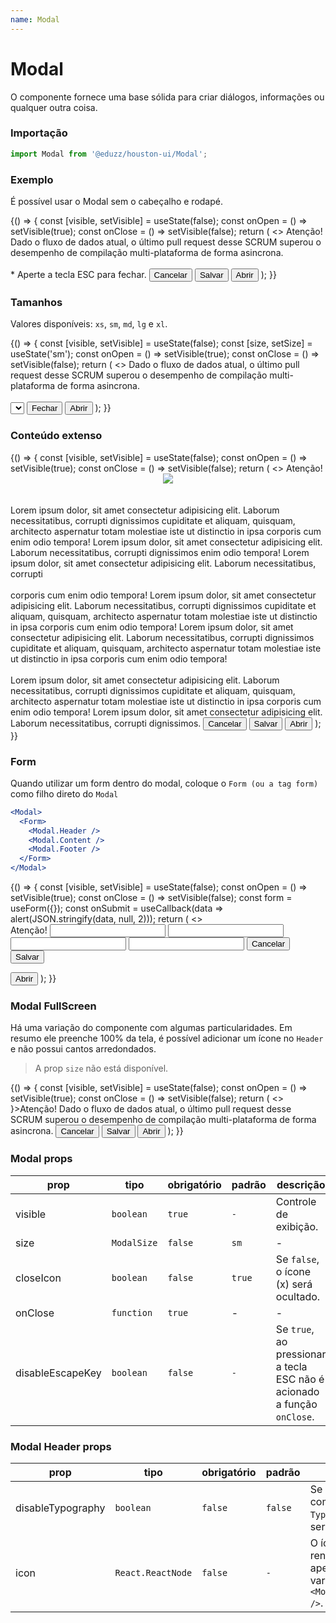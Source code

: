 ```yaml
---
name: Modal
---
```






# Modal

O componente fornece uma base sólida para criar diálogos, informações ou qualquer outra coisa.

### Importação

```js
import Modal from '@eduzz/houston-ui/Modal';
```

### Exemplo

É possível usar o Modal sem o cabeçalho e rodapé.

<Playground>
  {() => {
    const [visible, setVisible] = useState(false);
    const onOpen = () => setVisible(true);
    const onClose = () => setVisible(false);
    return (
      <>
        <Modal visible={visible} onClose={onClose}>
          <Modal.Header>Atenção!</Modal.Header>
          <Modal.Content>
            Dado o fluxo de dados atual, o último pull request desse SCRUM superou o desempenho de compilação
            multi-plataforma de forma asincrona.
            <br />
            <br />* Aperte a tecla ESC para fechar.
          </Modal.Content>
          <Modal.Footer>
            <Button variant='text' onClick={onClose}>
              Cancelar
            </Button>
            <Button>Salvar</Button>
          </Modal.Footer>
        </Modal>
        <Button onClick={onOpen}>Abrir</Button>
      </>
    );
  }}
</Playground>

### Tamanhos

Valores disponíveis: `xs`, `sm`, `md`, `lg` e `xl`.

<Playground>
  {() => {
    const [visible, setVisible] = useState(false);
    const [size, setSize] = useState('sm');
    const onOpen = () => setVisible(true);
    const onClose = () => setVisible(false);
    return (
      <>
        <Modal visible={visible} onClose={onClose} size={size}>
          <Modal.Content>
            Dado o fluxo de dados atual, o último pull request desse SCRUM superou o desempenho de compilação
            multi-plataforma de forma asincrona.
            <br />
            <br />
            <Select label='Tamanho' onChange={setSize} value={size}>
              <Select.Option value='xs'>xs (400px)</Select.Option>
              <Select.Option value='sm'>sm (560px)</Select.Option>
              <Select.Option value='md'>md (640px)</Select.Option>
              <Select.Option value='lg'>lg (800px)</Select.Option>
              <Select.Option value='xl'>xl (1200px)</Select.Option>
            </Select>
          </Modal.Content>
          <Modal.Footer>
            <Button onClick={onClose}>Fechar</Button>
          </Modal.Footer>
        </Modal>
        <Button onClick={onOpen}>Abrir</Button>
      </>
    );
  }}
</Playground>

### Conteúdo extenso

<Playground>
  {() => {
    const [visible, setVisible] = useState(false);
    const onOpen = () => setVisible(true);
    const onClose = () => setVisible(false);
    return (
      <>
        <Modal visible={visible} onClose={onClose}>
          <Modal.Header>Atenção!</Modal.Header>
          <Modal.Content>
            <center>
              <Image src='https://picsum.photos/400/400' fallbackSrc='https://via.placeholder.com/400x400' />
            </center>
            <br />
            <br />
            Lorem ipsum dolor, sit amet consectetur adipisicing elit. Laborum necessitatibus, corrupti dignissimos cupiditate
            et aliquam, quisquam, architecto aspernatur totam molestiae iste ut distinctio in ipsa corporis cum enim odio
            tempora! Lorem ipsum dolor, sit amet consectetur adipisicing elit. Laborum necessitatibus, corrupti dignissimos
            enim odio tempora! Lorem ipsum dolor, sit amet consectetur adipisicing elit. Laborum necessitatibus, corrupti
            <br />
            <br />
            corporis cum enim odio tempora! Lorem ipsum dolor, sit amet consectetur adipisicing elit. Laborum
            necessitatibus, corrupti dignissimos cupiditate et aliquam, quisquam, architecto aspernatur totam molestiae
            iste ut distinctio in ipsa corporis cum enim odio tempora! Lorem ipsum dolor, sit amet consectetur
            adipisicing elit. Laborum necessitatibus, corrupti dignissimos cupiditate et aliquam, quisquam, architecto
            aspernatur totam molestiae iste ut distinctio in ipsa corporis cum enim odio tempora!
            <br />
            <br />
            Lorem ipsum dolor, sit amet consectetur adipisicing elit. Laborum necessitatibus, corrupti dignissimos cupiditate
            et aliquam, quisquam, architecto aspernatur totam molestiae iste ut distinctio in ipsa corporis cum enim odio
            tempora! Lorem ipsum dolor, sit amet consectetur adipisicing elit. Laborum necessitatibus, corrupti dignissimos.
          </Modal.Content>
          <Modal.Footer>
            <Button variant='text' onClick={onClose}>
              Cancelar
            </Button>
            <Button>Salvar</Button>
          </Modal.Footer>
        </Modal>
        <Button onClick={onOpen}>Abrir</Button>
      </>
    );
  }}
</Playground>

### Form

Quando utilizar um form dentro do modal, coloque o `Form (ou a tag form)` como filho direto do `Modal`

```jsx
<Modal>
  <Form>
    <Modal.Header />
    <Modal.Content />
    <Modal.Footer />
  </Form>
</Modal>
```

<Playground>
  {() => {
    const [visible, setVisible] = useState(false);
    const onOpen = () => setVisible(true);
    const onClose = () => setVisible(false);
    const form = useForm({});
    const onSubmit = useCallback(data => alert(JSON.stringify(data, null, 2)));
    return (
      <>
        <Modal visible={visible} onClose={onClose}>
          <Form context={form} onSubmit={onSubmit}>
            <Modal.Header>Atenção!</Modal.Header>
            <Modal.Content>
              <Container layout='fluid'>
                <Row>
                  <Column xs={12}>
                    <Input label='Título' name='title' disableMargin />
                  </Column>
                  <Column sm={6} xs={12}>
                    <Input label='Datade início' name='beginDate' disableMargin />
                  </Column>
                  <Column sm={6} xs={12}>
                    <Input label='Data de fim' name='endDate' disableMargin />
                  </Column>
                  <Column xs={12}>
                    <Input multiline label='Descrição' name='description' disableMargin />
                  </Column>
                </Row>
              </Container>
            </Modal.Content>
            <Modal.Footer>
              <Button variant='text' onClick={onClose}>
                Cancelar
              </Button>
              <Button type='submit'>Salvar</Button>
            </Modal.Footer>
          </Form>
        </Modal>
        <Button onClick={onOpen}>Abrir</Button>
      </>
    );
  }}
</Playground>

### Modal FullScreen

Há uma variação do componente com algumas particularidades. Em resumo ele preenche 100% da tela, é possível adicionar um ícone no `Header` e não possui cantos arredondados.

> A prop `size` não está disponível.

<Playground>
  {() => {
    const [visible, setVisible] = useState(false);
    const onOpen = () => setVisible(true);
    const onClose = () => setVisible(false);
    return (
      <>
        <Modal.FullScreen visible={visible} onClose={onClose}>
          <Modal.Header icon={<FaceHappyOutlineIcon />}>Atenção!</Modal.Header>
          <Modal.Content>
            Dado o fluxo de dados atual, o último pull request desse SCRUM superou o desempenho de compilação
            multi-plataforma de forma asincrona.
          </Modal.Content>
          <Modal.Footer>
            <Button variant='text' onClick={onClose}>
              Cancelar
            </Button>
            <Button>Salvar</Button>
          </Modal.Footer>
        </Modal.FullScreen>
        <Button onClick={onOpen} type='button'>
          Abrir
        </Button>
      </>
    );
  }}
</Playground>

### Modal props

| prop             | tipo        | obrigatório | padrão | descrição                                                               |
| ---------------- | ----------- | ----------- | ------ | ----------------------------------------------------------------------- |
| visible          | `boolean`   | `true`      | `-`    | Controle de exibição.                                                   |
| size             | `ModalSize` | `false`     | `sm`   | -                                                                       |
| closeIcon        | `boolean`   | `false`     | `true` | Se `false`, o ícone (x) será ocultado.                                  |
| onClose          | `function`  | `true`      | -      | -                                                                       |
| disableEscapeKey | `boolean`   | `false`     | `-`    | Se `true`, ao pressionar a tecla ESC não é acionado a função `onClose`. |

### Modal Header props

| prop              | tipo              | obrigatório | padrão  | descrição                                                        |
| ----------------- | ----------------- | ----------- | ------- | ---------------------------------------------------------------- |
| disableTypography | `boolean`         | `false`     | `false` | Se `true`, o componente `Typography` não será renderizado.       |
| icon              | `React.ReactNode` | `false`     | `-`     | O ícone é renderizado apenas na variação `<Modal.FullScreen />`. |
